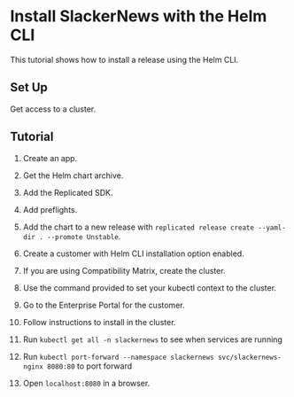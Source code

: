 
# Install SlackerNews with the Helm CLI

This tutorial shows how to install a release using the Helm CLI.

## Set Up

Get access to a cluster.

## Tutorial

1. Create an app.

1. Get the Helm chart archive.

1. Add the Replicated SDK.

1. Add preflights.

1. Add the chart to a new release with `replicated release create --yaml-dir . --promote Unstable`.

1. Create a customer with Helm CLI installation option enabled.

1. If you are using Compatibility Matrix, create the cluster.

1. Use the command provided to set your kubectl context to the cluster.

1. Go to the Enterprise Portal for the customer.

1. Follow instructions to install in the cluster.

1. Run `kubectl get all -n slackernews` to see when services are running

1. Run `kubectl port-forward --namespace slackernews svc/slackernews-nginx 8080:80` to port forward

1. Open `localhost:8080` in a browser.